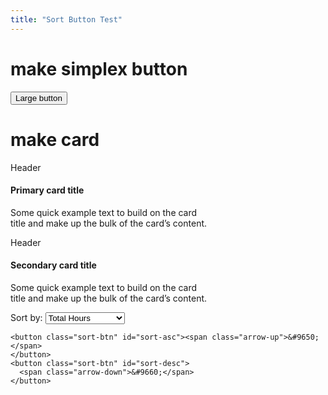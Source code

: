 ```yaml
---
title: "Sort Button Test"
---
```


# make simplex button

<button type="button" class="btn btn-primary btn-lg">Large button</button>


# make card


<div class="card border-primary mb-3" style="max-width: 20rem;">
<div class="card-header">Header</div>
<div class="card-body">
<h4 class="card-title">Primary card title</h4>
<p class="card-text">Some quick example text to build on the card title and make up the bulk of the card's content.</p>
</div>
</div>
<div class="card border-secondary mb-3" style="max-width: 20rem;">
<div class="card-header">Header</div>
<div class="card-body">
<h4 class="card-title">Secondary card title</h4>
<p class="card-text">Some quick example text to build on the card title and make up the bulk of the card's content.</p>
</div>
</div>

<div id="sorting-controls">
  <label for="sorting-criteria">Sort by: </label>
  <select id="sorting-criteria">
    <option value="total_hours">Total Hours</option>
    <option value="lec_hours">Lecture Hours</option>
    <option value="total_workload">Total Workload</option>
    <option value="lec_workload">Lecture Workload</option>
    <option value="alphabet">Alphabet</option>
  </select>
</div>


<div id="sort-buttons">
    <button class="sort-btn" id="sort-asc"><span class="arrow-up">&#9650;</span>
    </button>
    <button class="sort-btn" id="sort-desc">
      <span class="arrow-down">&#9660;</span>
    </button>
</div>